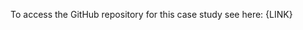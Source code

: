 <!--
In this space, provide an open access link to the case study source files.
This is necessary for users to get access to case study data, at a minimum.
See the following example from a previous case study (prior to Motivation section): https://www.opencasestudies.org/ocs-bp-co2-emissions/
-->

To access the GitHub repository for this case study see here: {LINK}

<!--
If the data isn't in the main github repository, be sure to describe and link to the open source location of the data and how to access it
-->

<!--
Include OCSData package information?
-->
